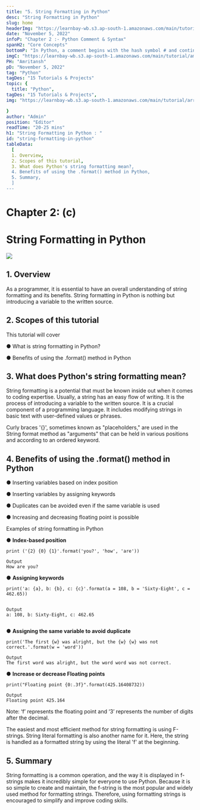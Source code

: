 ```yaml
---
title: "5. String Formatting in Python"
desc: "String Formatting in Python"
slug: home
headerImg: "https://learnbay-wb.s3.ap-south-1.amazonaws.com/main/tutorial/python.png"
date: "November 5, 2022"
infoP: "Chapter 2 :- Python Comment & Syntax"
spanH2: "Core Concepts"
bottomP: "In Python, a comment begins with the hash symbol # and continues until the end of the actual line. Python code is sometimes explained using comments. Code can be made more understandable by using comments.In Python, a comment begins with the hash symbol # and continues until the end of the actual line. Python code is sometimes explained using comments. Code can be made more understandable by using comments."
imgC: "https://learnbay-wb.s3.ap-south-1.amazonaws.com/main/tutorial/amritansh.png"
PH: "Amritansh"
pD: "November 5, 2022"
tag: "Python"
tagDes: "15 Tutorials & Projects"
topic: {
  title: "Python",
tagDes: "15 Tutorials & Projects",
img: "https://learnbay-wb.s3.ap-south-1.amazonaws.com/main/tutorial/arrow.png"

}
author: "Admin"
position: "Editor"
readTime: "20-25 mins"
h1: "String Formatting in Python : "
id: "string-formatting-in-python"
tableData:
  [
  1. Overview, 
  2. Scopes of this tutorial,  
  3. What does Python's string formatting mean?,  
  4. Benefits of using the .format() method in Python,  
  5. Summary,
  ]
---
```




# Chapter 2: (c)


# String Formatting in Python


<img src="https://learnbay-wb.s3.ap-south-1.amazonaws.com/main/tutorial/main+banner-String-formating-in-python.jpg"></img>



## 1. Overview

As a programmer, it is essential to have an overall understanding of string formatting and its benefits. String formatting in Python is nothing but introducing a variable to the written source.

 


## 2. Scopes of this tutorial

This tutorial will cover


●      What is string formatting in Python?


●      Benefits of using the .format() method in Python

 


## 3. What does Python's string formatting mean?

String formatting is a potential that must be known inside out when it comes to coding expertise. Usually, a string has an easy flow of writing. It is the process of introducing a variable to the written source. It is a crucial component of a programming language. It includes modifying strings in basic text with user-defined values or phrases.

Curly braces '{}', sometimes known as "placeholders," are used in the String format method as "arguments" that can be held in various positions and according to an ordered keyword.

 


## 4. Benefits of using the .format() method in Python


●      Inserting variables based on index position


●      Inserting variables by assigning keywords


●      Duplicates can be avoided even if the same variable is used


●      Increasing and decreasing floating point is possible

 

Examples of string formatting in Python

 


●      **Index-based position**

 


```
print ('{2} {0} {1}'.format('you?', 'how', 'are'))
 
Output
How are you?
```


 


●      **Assigning keywords**

 


```
print('a: {a}, b: {b}, c: {c}'.format(a = 108, b = 'Sixty-Eight', c = 462.65))


Output
a: 108, b: Sixty-Eight, c: 462.65


```



●      **Assigning the same variable to avoid duplicate**

 


```
print('The first {w} was alright, but the {w} {w} was not correct.'.format(w = 'word'))
```


 


```
Output
The first word was alright, but the word word was not correct.
```


 


●      **Increase or decrease Floating points**

 


```
print("Floating point {0:.3f}".format(425.16408732))
```


 


```
Output
Floating point 425.164
```


 

Note: ‘f’ represents the floating point and ‘3’ represents the number of digits after the decimal.

 

The easiest and most efficient method for string formatting is using F-strings. String literal formatting is also another name for it. Here, the string is handled as a formatted string by using the literal 'f' at the beginning.

 


## 5. Summary

String formatting is a common operation, and the way it is displayed in f-strings makes it incredibly simple for everyone to use Python. Because it is so simple to create and maintain, the f-string is the most popular and widely used method for formatting strings. Therefore, using formatting strings is encouraged to simplify and improve coding skills.
